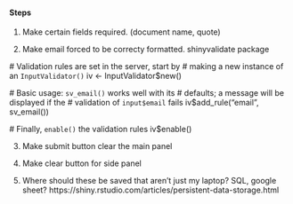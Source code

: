 #### Steps

1. Make certain fields required. (document name, quote)

2. Make email forced to be correcty formatted. shinyvalidate package

  # Validation rules are set in the server, start by
  # making a new instance of an `InputValidator()`
  iv <- InputValidator$new()
  
  # Basic usage: `sv_email()` works well with its
  # defaults; a message will be displayed if the
  # validation of `input$email` fails
  iv$add_rule("email", sv_email())
  
  # Finally, `enable()` the validation rules
  iv$enable()

3. Make submit button clear the main panel

4. Make clear button for side panel

5. Where should these be saved that aren't just my laptop? SQL, google sheet? https://shiny.rstudio.com/articles/persistent-data-storage.html
